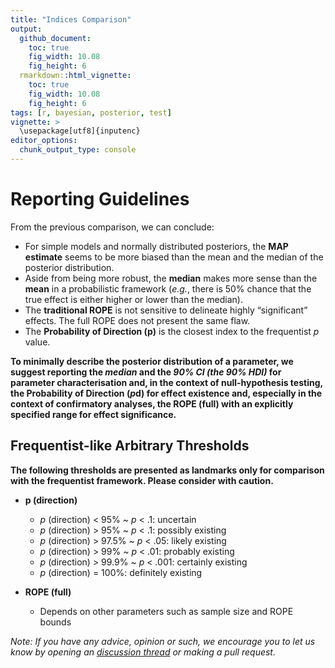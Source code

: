 ```yaml
---
title: "Indices Comparison"
output: 
  github_document:
    toc: true
    fig_width: 10.08
    fig_height: 6
  rmarkdown::html_vignette:
    toc: true
    fig_width: 10.08
    fig_height: 6
tags: [r, bayesian, posterior, test]
vignette: >
  \usepackage[utf8]{inputenc}
editor_options: 
  chunk_output_type: console
---
```



# Reporting Guidelines

From the previous comparison, we can conclude:

- For simple models and normally distributed posteriors, the **MAP estimate** seems to be more biased than the mean and the median of the posterior distribution.
- Aside from being more robust, the **median** makes more sense than the **mean** in a probabilistic framework (*e.g.*, there is 50% chance that the true effect is either higher or lower than the median).
- The **traditional ROPE** is not sensitive to delineate highly "significant" effects. The full ROPE does not present the same flaw.
- The **Probability of Direction (p)** is the closest index to the frequentist *p* value.

**To minimally describe the posterior distribution of a parameter, we suggest reporting the *median* and the *90% CI (the 90% HDI)* for parameter characterisation and, in the context of null-hypothesis testing, the Probability of Direction (*p*d) for effect existence and, especially in the context of confirmatory analyses, the ROPE (full) with an explicitly specified range for effect significance.**

## Frequentist-like Arbitrary Thresholds

**The following thresholds are presented as landmarks only for comparison with the frequentist framework. Please consider with caution.**

- **p (direction)**

    - *p* (direction) \< 95% ~ *p* \< .1: uncertain
    - *p* (direction) \> 95% ~ *p* \< .1: possibly existing
    - *p* (direction) \> 97.5% ~ *p* \< .05: likely existing
    - *p* (direction) \> 99% ~ *p* \< .01: probably existing
    - *p* (direction) \> 99.9% ~ *p* \< .001: certainly existing
    - *p* (direction) = 100%: definitely existing

- **ROPE (full)**

    - Depends on other parameters such as sample size and ROPE bounds


*Note: If you have any advice, opinion or such, we encourage you to let us know by opening an [discussion thread](https://github.com/DominiqueMakowski/bayestestR/issues) or making a pull request.*